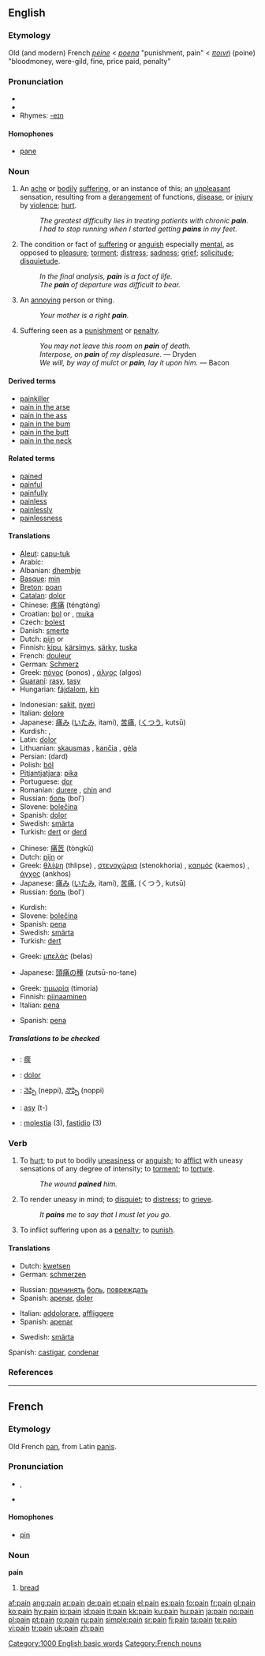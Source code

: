 {{see|Pain}}
{{wikipedia|dab=Pain}}
==English==

{{rank|memory|proved|plan|938|pain|official|loss|spot}}

===Etymology===
Old (and modern) French ''[[peine]]'' < {{L.}} ''[[poena]]'' "punishment, pain" < {{AGr.}}
''[[ποινή]]'' (poine) "bloodmoney, were-gild, fine, price paid, penalty"

===Pronunciation===
* {{IPA|/peɪn/}}
* {{audio|en-us-pain.ogg|Audio (US)}}
*Rhymes: [[Rhymes:English:-eɪn|-eɪn]]

====Homophones====
*[[pane]]

===Noun===
{{en-noun|s|-}}

# {{italbrac|countable and uncountable}} An [[ache]] or [[bodily]] [[suffering]], or an instance of this; an [[unpleasant]] sensation, resulting from a [[derangement]] of functions, [[disease]], or [[injury]] by [[violence]]; [[hurt]].
#: ''The greatest difficulty lies in treating patients with chronic '''pain'''.''
#: ''I had to stop running when I started getting '''pains''' in my feet.''
# {{uncountable}} The condition or fact of [[suffering]] or [[anguish]] especially [[mental]], as opposed to [[pleasure]]; [[torment]]; [[distress]]; [[sadness]]; [[grief]]; [[solicitude]]; [[disquietude]].
#: ''In the final analysis, '''pain''' is a fact of life.''
#: ''The '''pain''' of departure was difficult to bear.''
# {{countable}} An [[annoy]]ing person or thing.
#: ''Your mother is a right '''pain'''.''
# {{uncountable}} {{obsolete}} Suffering seen as a [[punishment]] or [[penalty]].
#: ''You may not leave this room on '''pain''' of death.''
#: ''Interpose, on '''pain''' of my displeasure.'' &mdash; Dryden
#: ''We will, by way of mulct or '''pain''', lay it upon him.'' &mdash; Bacon

====Derived terms====
*[[painkiller]]
*[[pain in the arse]]
*[[pain in the ass]]
*[[pain in the bum]]
*[[pain in the butt]]
*[[pain in the neck]]

====Related terms====
*[[pained]]
*[[painful]]
*[[painfully]]
*[[painless]]
*[[painlessly]]
*[[painlessness]]

====Translations====
{{trans-top|ache or bodily suffering}}
*[[Aleut]]: [[capu-tuk]]
*Arabic: {{ARchar|[[ألم]]}}
*Albanian: [[dhembje]] {{f|p}}
*[[Basque]]: [[min]]
*[[Breton]]: [[poan]] {{f}}
*[[Catalan]]: [[dolor]] {{m}}
*Chinese: [[疼痛]] (téngtòng)
*Croatian: [[bol]] {{f}} or {{m}}, [[muka]] {{f}}
*Czech: [[bolest]] {{f}}
*Danish: [[smerte]]
*Dutch: [[pijn]] {{m}} or {{f}}
*Finnish: [[kipu]], [[kärsimys]], [[särky]], [[tuska]]
*French: [[douleur]] {{m}}
*German: [[Schmerz]] {{m}}
*Greek: [[πόνος]] (ponos) {{m}}, [[άλγος]] (algos) {{n}}
*[[Guaraní]]: [[rasy]], [[tasy]]
*Hungarian: [[fájdalom]], [[kín]]
{{trans-mid}}
*Indonesian: [[sakit]], [[nyeri]]
*Italian: [[dolore]] {{m}}
*Japanese: [[痛み]] ([[いたみ]], itami), [[苦痛]], ([[くつう]], kutsū)
*Kurdish: {{KUchar|[[ئازار]]}}, {{KUchar|[[ژان]]}}
*Latin: [[dolor]] {{m}}
*Lithuanian: [[skausmas]] {{m}}, [[kančia]] {{f}}, [[gėla]] {{f}}
*Persian: {{FAchar|[[درد]]}} (dard)
*Polish: [[ból]] {{m}}
*[[Pitjantjatjara]]: [[pika]]
*Portuguese: [[dor]] {{m}}
*Romanian: [[durere]] {{f}}, [[chin]] {{f}} and {{m}}
*Russian: [[боль]] (bol') {{f}}
*Slovene: [[bolečina]] {{f}}
*Spanish: [[dolor]] {{m}}
*Swedish: [[smärta]] {{c}}
*Turkish: [[dert]] or [[derd]]
{{trans-bottom}}

{{trans-top|suffering or anguish, especially mental}}
*Chinese: [[痛苦]] (tòngkǔ)
*Dutch: [[pijn]] {{m}} or {{f}}
*Greek: [[θλίψη]] (thlipse) {{f}}, [[στενοχώρια]] (stenokhoria) {{f}}, [[καημός]] (kaemos) {{m}}, [[άγχος]] (ankhos) {{n}}
*Japanese: [[痛み]] ([[いたみ]], itami), [[苦痛]], (くつう, kutsū)
*Russian: [[боль]] (bol') {{f}}
{{trans-mid}}
*Kurdish: {{KUchar|[[ده‌رد]]}}
*Slovene: [[bolečina]] {{f}}
*Spanish: [[pena]] {{f}}
*Swedish: [[smärta]] {{c}}
*Turkish: [[dert]]
{{trans-bottom}}

{{trans-top|annoying person or thing}}
*Greek: [[μπελάς]] (belas) {{m}}
{{trans-mid}}
*Japanese: [[頭痛の種]] (zutsū-no-tane)
{{trans-bottom}}

{{trans-top|suffering as punishment}}
*Greek: [[τιμωρία]] (timoria) {{f}}
*Finnish: [[piinaaminen]]
*Italian: [[pena]] {{f}}
{{trans-mid}}
*Spanish: [[pena]] {{f}}
{{trans-bottom}}

=====Translations to be checked=====
{{checktrans}}

*{{ttbc|CJKV Characters}}: [[瘝]]
*{{ttbc|Interlingua}}: [[dolor]]
*{{ttbc|Telugu}}: [[నెప్పి]] (neppi), [[నొప్పి]] (noppi)
*{{ttbc|Tupinambá}}: [[asy]] (t-)
*{{ttbc|Spanish}}: [[molestia]] (3), [[fastidio]] (3)

===Verb===
{{en-verb}}

# {{transitive}} To [[hurt]]; to put to bodily [[uneasiness]] or [[anguish]]; to [[afflict]] with uneasy sensations of any degree of intensity; to [[torment]]; to [[torture]].
#: ''The wound '''pained''' him.''
# {{transitive}} To render uneasy in mind; to [[disquiet]]; to [[distress]]; to [[grieve]].
#: ''It '''pains''' me to say that I must let you go.''
# {{transitive}} {{obsolete}} To inflict suffering upon as a [[penalty]]; to [[punish]].

====Translations====
{{trans-top|to hurt; to put to bodily uneasiness or anguish}}
*Dutch: [[kwetsen]]
*German: [[schmerzen]]
{{trans-mid}}
*Russian: [[причинять]] [[боль]], [[повреждать]]
*Spanish: [[apenar]], [[doler]]
{{trans-bottom}}

{{trans-top|to render uneasy in mind, to grieve}}
*Italian: [[addolorare]], [[affliggere]]
*Spanish: [[apenar]]
{{trans-mid}}
*Swedish: [[smärta]]
{{trans-bottom}}

{{trans-top|to inflict suffering upon as a penalty}}
Spanish: [[castigar]], [[condenar]]
{{trans-mid}}
{{trans-bottom}}

===References===
{{R:Webster 1913}}

[[Category:1000 English basic words]]

----

==French==

===Etymology===
Old French [[pan]], from Latin [[panis]].

===Pronunciation===
*{{IPA|/pɛ̃/}}, {{SAMPA|/pE~/}}
*{{audio|Fr-Pain-fr-Paris.ogg|Audio (FR)}}

====Homophones====
*[[pin]]

===Noun===
'''pain''' {{m}}

# [[bread]]

[[Category:French nouns]]

[[af:pain]]
[[ang:pain]]
[[ar:pain]]
[[de:pain]]
[[et:pain]]
[[el:pain]]
[[es:pain]]
[[fo:pain]]
[[fr:pain]]
[[gl:pain]]
[[ko:pain]]
[[hy:pain]]
[[io:pain]]
[[id:pain]]
[[it:pain]]
[[kk:pain]]
[[ku:pain]]
[[hu:pain]]
[[ja:pain]]
[[no:pain]]
[[pl:pain]]
[[pt:pain]]
[[ro:pain]]
[[ru:pain]]
[[simple:pain]]
[[sr:pain]]
[[fi:pain]]
[[ta:pain]]
[[te:pain]]
[[vi:pain]]
[[tr:pain]]
[[uk:pain]]
[[zh:pain]]